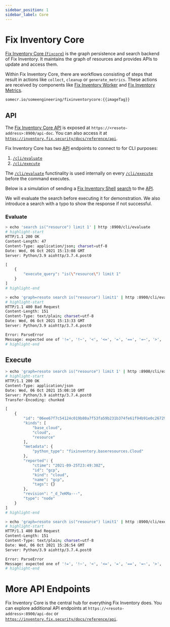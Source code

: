 ```yaml
---
sidebar_position: 1
sidebar_label: Core
---
```


# Fix Inventory Core

[Fix Inventory Core (`fixcore`)](https://github.com/someengineering/fixinventory/tree/main/fixcore) is the graph persistence and search backend of Fix Inventory. It maintains the graph of resources and provides APIs to update and access them.

Within Fix Inventory Core, there are workflows consisting of steps that result in actions like `collect`, `cleanup` or `generate_metrics`. These actions are received by components like [Fix Inventory Worker](./worker.mdx) and [Fix Inventory Metrics](./metrics.mdx).

```bash title="Fix Inventory Core Docker image"
somecr.io/someengineering/fixinventorycore:{{imageTag}}
```

## API

The [Fix Inventory Core API](../api/index.mdx) is exposed at `https://<resoto-address>:8900/api-doc`. You can also access it at [`https://inventory.fix.security/docs/reference/api`](../api/index.mdx).

Fix Inventory Core has two [API](../api/index.mdx) endpoints to connect to for CLI purposes:

1. [`/cli/evaluate`](../api/evaluate-a-cli-command.api.mdx)
2. [`/cli/execute`](../api/execute-a-cli-command.api.mdx)

The [`/cli/evaluate`](../api/evaluate-a-cli-command.api.mdx) functinality is used internally on every [`/cli/execute`](../api/execute-a-cli-command.api.mdx) before the command executes.

Below is a simulation of sending a [Fix Inventory Shell](./shell.mdx) [search](../search/index.mdx) to the [API](../api/index.mdx).

We will evaluate the search before executing it for demonstration. We also introduce a search with a typo to show the response if not successful.

### Evaluate

```bash title="Correct"
> echo 'search is("resource") limit 1' | http :8900/cli/evaluate
# highlight-start
​HTTP/1.1 200 OK
​Content-Length: 47
​Content-Type: application/json; charset=utf-8
​Date: Wed, 06 Oct 2021 15:13:08 GMT
​Server: Python/3.9 aiohttp/3.7.4.post0

​[
​    {
​        "execute_query": "is(\"resource\") limit 1"
​    }
​]
# highlight-end
```

```bash title="Typo"
> echo 'graph=resoto search is("resource") limit1' | http :8900/cli/evaluate
# highlight-start
​HTTP/1.1 400 Bad Request
​Content-Length: 151
​Content-Type: text/plain; charset=utf-8
​Date: Wed, 06 Oct 2021 15:13:33 GMT
​Server: Python/3.9 aiohttp/3.7.4.post0

​Error: ParseError
​Message: expected one of '!=', '!~', '<', '<=', '=', '==', '=~', '>', '>=', '[A-Za-z][A-Za-z0-9_]*', '`', 'in', 'not in', '~' at 0:21
# highlight-end
```

## Execute

```bash title="Correct"
> echo 'graph=resoto search is("resource") limit 1' | http :8900/cli/execute
# highlight-start
​HTTP/1.1 200 OK
​Content-Type: application/json
​Date: Wed, 06 Oct 2021 15:08:10 GMT
​Server: Python/3.9 aiohttp/3.7.4.post0
​Transfer-Encoding: chunked

​[
​    {
​        "id": "06ee67f7c54124c019b80a7f53fa59b231b374fe61f94b91e0c26729440d095c",
​        "kinds": [
​            "base_cloud",
​            "cloud",
​            "resource"
​        ],
​        "metadata": {
​            "python_type": "fixinventory.baseresources.Cloud"
​        },
​        "reported": {
​            "ctime": "2021-09-25T23:49:38Z",
​            "id": "gcp",
​            "kind": "cloud",
​            "name": "gcp",
​            "tags": {}
​        },
​        "revision": "_d_7eKMa---",
​        "type": "node"
​    }
​]
# highlight-end
```

```bash title="Typo"
> echo 'graph=resoto search is("resource") limit1' | http :8900/cli/execute
# highlight-start
​HTTP/1.1 400 Bad Request
​Content-Length: 151
​Content-Type: text/plain; charset=utf-8
​Date: Wed, 06 Oct 2021 15:26:54 GMT
​Server: Python/3.9 aiohttp/3.7.4.post0

​Error: ParseError
​Message: expected one of '!=', '!~', '<', '<=', '=', '==', '=~', '>', '>=', '[A-Za-z][A-Za-z0-9_]*', '`', 'in', 'not in', '~' at 0:21
# highlight-end
```

# More API Endpoints

Fix Inventory Core is the central hub for everything Fix Inventory does. You can explore additional API endpoints at `https://<resoto-address>:8900/api-doc` or [`https://inventory.fix.security/docs/reference/api`](../api/index.mdx).
